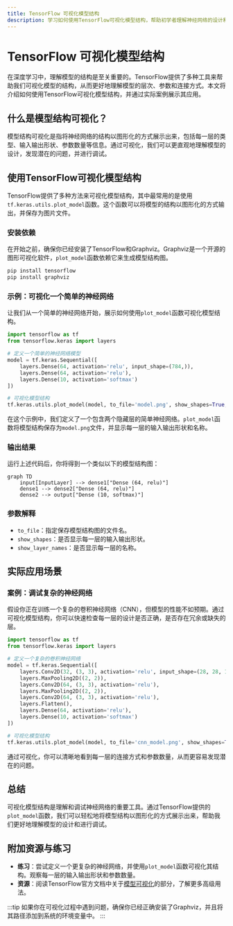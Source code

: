 ```yaml
---
title: TensorFlow 可视化模型结构
description: 学习如何使用TensorFlow可视化模型结构，帮助初学者理解神经网络的设计和调试过程。
---
```


# TensorFlow 可视化模型结构

在深度学习中，理解模型的结构是至关重要的。TensorFlow提供了多种工具来帮助我们可视化模型的结构，从而更好地理解模型的层次、参数和连接方式。本文将介绍如何使用TensorFlow可视化模型结构，并通过实际案例展示其应用。

## 什么是模型结构可视化？

模型结构可视化是指将神经网络的结构以图形化的方式展示出来，包括每一层的类型、输入输出形状、参数数量等信息。通过可视化，我们可以更直观地理解模型的设计，发现潜在的问题，并进行调试。

## 使用TensorFlow可视化模型结构

TensorFlow提供了多种方法来可视化模型结构，其中最常用的是使用`tf.keras.utils.plot_model`函数。这个函数可以将模型的结构以图形化的方式输出，并保存为图片文件。

### 安装依赖

在开始之前，确保你已经安装了TensorFlow和Graphviz。Graphviz是一个开源的图形可视化软件，`plot_model`函数依赖它来生成模型结构图。

```bash
pip install tensorflow
pip install graphviz
```

### 示例：可视化一个简单的神经网络

让我们从一个简单的神经网络开始，展示如何使用`plot_model`函数可视化模型结构。

```python
import tensorflow as tf
from tensorflow.keras import layers

# 定义一个简单的神经网络模型
model = tf.keras.Sequential([
    layers.Dense(64, activation='relu', input_shape=(784,)),
    layers.Dense(64, activation='relu'),
    layers.Dense(10, activation='softmax')
])

# 可视化模型结构
tf.keras.utils.plot_model(model, to_file='model.png', show_shapes=True, show_layer_names=True)
```

在这个示例中，我们定义了一个包含两个隐藏层的简单神经网络。`plot_model`函数将模型结构保存为`model.png`文件，并显示每一层的输入输出形状和名称。

### 输出结果

运行上述代码后，你将得到一个类似以下的模型结构图：

```mermaid
graph TD
    input[InputLayer] --> dense1["Dense (64, relu)"]
    dense1 --> dense2["Dense (64, relu)"]
    dense2 --> output["Dense (10, softmax)"]
```

### 参数解释

- `to_file`：指定保存模型结构图的文件名。
- `show_shapes`：是否显示每一层的输入输出形状。
- `show_layer_names`：是否显示每一层的名称。

## 实际应用场景

### 案例：调试复杂的神经网络

假设你正在训练一个复杂的卷积神经网络（CNN），但模型的性能不如预期。通过可视化模型结构，你可以快速检查每一层的设计是否正确，是否存在冗余或缺失的层。

```python
import tensorflow as tf
from tensorflow.keras import layers

# 定义一个复杂的卷积神经网络
model = tf.keras.Sequential([
    layers.Conv2D(32, (3, 3), activation='relu', input_shape=(28, 28, 1)),
    layers.MaxPooling2D((2, 2)),
    layers.Conv2D(64, (3, 3), activation='relu'),
    layers.MaxPooling2D((2, 2)),
    layers.Conv2D(64, (3, 3), activation='relu'),
    layers.Flatten(),
    layers.Dense(64, activation='relu'),
    layers.Dense(10, activation='softmax')
])

# 可视化模型结构
tf.keras.utils.plot_model(model, to_file='cnn_model.png', show_shapes=True, show_layer_names=True)
```

通过可视化，你可以清晰地看到每一层的连接方式和参数数量，从而更容易发现潜在的问题。

## 总结

可视化模型结构是理解和调试神经网络的重要工具。通过TensorFlow提供的`plot_model`函数，我们可以轻松地将模型结构以图形化的方式展示出来，帮助我们更好地理解模型的设计和进行调试。

## 附加资源与练习

- **练习**：尝试定义一个更复杂的神经网络，并使用`plot_model`函数可视化其结构。观察每一层的输入输出形状和参数数量。
- **资源**：阅读TensorFlow官方文档中关于[模型可视化](https://www.tensorflow.org/guide/keras/visualization)的部分，了解更多高级用法。

:::tip
如果你在可视化过程中遇到问题，确保你已经正确安装了Graphviz，并且将其路径添加到系统的环境变量中。
:::